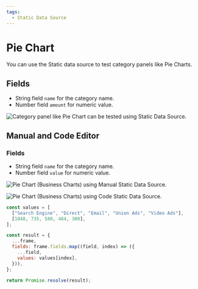 ```yaml
---
tags:
  - Static Data Source
---
```



# Pie Chart

You can use the Static data source to test category panels like Pie Charts.

## Fields

- String field `name` for the category name.
- Number field `amount` for numeric value.

<Image
  title="Category panel like Pie Chart can be tested using Static Data Source."
  src="/img/plugins/volkovlabs-static-datasource/dashboard.png"
/>

## Manual and Code Editor

### Fields

- String field `name` for the category name.
- Number field `value` for numeric value.

<Image
  title="Pie Chart (Business Charts) using Manual Static Data Source."
  src="/img/plugins/volkovlabs-static-datasource/bi-charts-pie-manual-editor.png"
/>

<Image
  title="Pie Chart (Business Charts) using Code Static Data Source."
  src="/img/plugins/volkovlabs-static-datasource/bi-charts-pie-code-editor.png"
/>

```javascript
const values = [
  ["Search Engine", "Direct", "Email", "Union Ads", "Video Ads"],
  [1048, 735, 580, 484, 300],
];

const result = {
  ...frame,
  fields: frame.fields.map((field, index) => ({
    ...field,
    values: values[index],
  })),
};

return Promise.resolve(result);
```
